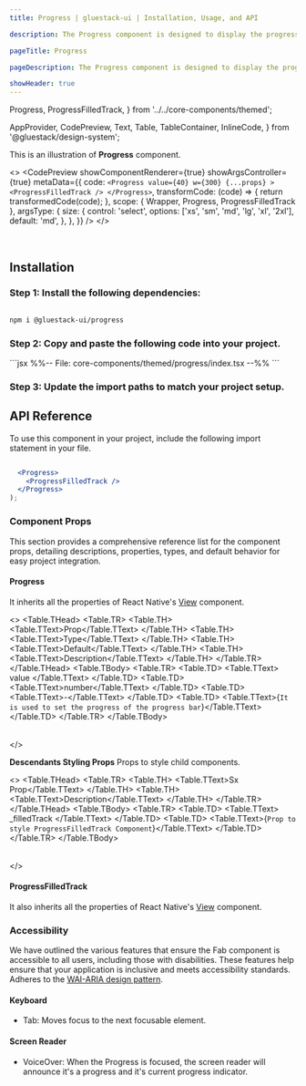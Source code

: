 ```yaml
---
title: Progress | gluestack-ui | Installation, Usage, and API

description: The Progress component is designed to display the progress of a task that involves multiple steps and takes some time to complete. It helps users stay informed about the current status of a lengthy process.

pageTitle: Progress

pageDescription: The Progress component is designed to display the progress of a task that involves multiple steps and takes some time to complete. It helps users stay informed about the current status of a lengthy process.

showHeader: true
---
```



<Meta title="with-gluestack-style/components/Feedback/Progress" />

  Progress,
  ProgressFilledTrack,
} from '../../core-components/themed';

  AppProvider,
  CodePreview,
  Text,
  Table,
  TableContainer,
  InlineCode,
} from '@gluestack/design-system';


This is an illustration of **Progress** component.

<>
  <CodePreview
    showComponentRenderer={true}
    showArgsController={true}
    metaData={{
      code: `
       <Progress value={40} w={300} {...props} >
          <ProgressFilledTrack />
        </Progress>
      `,
      transformCode: (code) => {
        return transformedCode(code);
      },
      scope: { Wrapper, Progress, ProgressFilledTrack },
      argsType: {
        size: {
          control: 'select',
          options: ['xs', 'sm', 'md', 'lg', 'xl', '2xl'],
          default: 'md',
        },
      },
    }}
  />
</>

<br />

## Installation

### Step 1: Install the following dependencies:

```bash

npm i @gluestack-ui/progress

```

### Step 2: Copy and paste the following code into your project.

<CollapsibleCode>
  ```jsx %%-- File: core-components/themed/progress/index.tsx --%% ```
</CollapsibleCode>

### Step 3: Update the import paths to match your project setup.

## API Reference

To use this component in your project, include the following import statement in your file.

```jsx
```

```jsx
  <Progress>
    <ProgressFilledTrack />
  </Progress>
);
```

### Component Props

This section provides a comprehensive reference list for the component props, detailing descriptions, properties, types, and default behavior for easy project integration.

#### Progress

It inherits all the properties of React Native's [View](https://reactnative.dev/docs/view) component.

<>
  <TableContainer>
    <Table>
      <Table.THead>
        <Table.TR>
          <Table.TH>
            <Table.TText>Prop</Table.TText>
          </Table.TH>
          <Table.TH>
            <Table.TText>Type</Table.TText>
          </Table.TH>
          <Table.TH>
            <Table.TText>Default</Table.TText>
          </Table.TH>
          <Table.TH>
            <Table.TText>Description</Table.TText>
          </Table.TH>
        </Table.TR>
      </Table.THead>
      <Table.TBody>
        <Table.TR>
          <Table.TD>
            <Table.TText>
              <InlineCode>value</InlineCode>
            </Table.TText>
          </Table.TD>
          <Table.TD>
            <Table.TText>number</Table.TText>
          </Table.TD>
          <Table.TD>
            <Table.TText>-</Table.TText>
          </Table.TD>
          <Table.TD>
            <Table.TText>{`It is used to set the progress of the progress bar`}</Table.TText>
          </Table.TD>
        </Table.TR>
      </Table.TBody>
    </Table>
  </TableContainer>
</>

**Descendants Styling Props**
Props to style child components.

<>
  <TableContainer>
    <Table>
      <Table.THead>
        <Table.TR>
          <Table.TH>
            <Table.TText>Sx Prop</Table.TText>
          </Table.TH>
          <Table.TH>
            <Table.TText>Description</Table.TText>
          </Table.TH>
        </Table.TR>
      </Table.THead>
      <Table.TBody>
        <Table.TR>
          <Table.TD>
            <Table.TText>
              <InlineCode>_filledTrack</InlineCode>
            </Table.TText>
          </Table.TD>
          <Table.TD>
            <Table.TText>{`Prop to style ProgressFilledTrack Component`}</Table.TText>
          </Table.TD>
        </Table.TR>
      </Table.TBody>
    </Table>
  </TableContainer>
</>

#### ProgressFilledTrack

It also inherits all the properties of React Native's [View](https://reactnative.dev/docs/view) component.

### Accessibility

We have outlined the various features that ensure the Fab component is accessible to all users, including those with disabilities. These features help ensure that your application is inclusive and meets accessibility standards. Adheres to the [WAI-ARIA design pattern](https://developer.mozilla.org/en-US/docs/Web/Accessibility/ARIA/Roles/progressbar_role).

#### Keyboard

- Tab: Moves focus to the next focusable element.

#### Screen Reader

- VoiceOver: When the Progress is focused, the screen reader will announce it's a progress and it's current progress indicator.

<!--
## Spec Doc

Explore the comprehensive details of the Progress in this document, including its implementation details, checklist, and potential future additions. Dive into the thought process behind the component and gain insights into its development journey.

<iframe
  style={{
    borderRadius: '8px',
    border: ' 1px solid rgba(0, 0, 0, 0.1)',
    aspectRatio: 736 / 585,
  }}
  src="https://www.figma.com/embed?embed_host=share&url=https%3A%2F%2Fwww.figma.com%2Fproto%2FNcXOxqKbdnGsLQNex3H76u%2F%25C2%25A0%25F0%259F%2593%259Agluestack-UI-handbook%3Ftype%3Ddesign%26node-id%3D6282-35554%26t%3DSqzrgr3fIhnmO5iO-1%26scaling%3Dscale-down%26page-id%3D6282%253A33652%26starting-point-node-id%3D6282%253A35554%26mode%3Ddesign"
  allowFullScreen
/> -->
